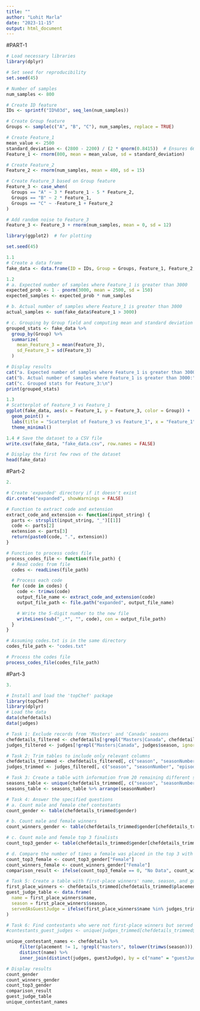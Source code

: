 ```yaml
---
title: ""
author: "Lohit Marla"
date: "2023-11-15"
output: html_document
---
```


#PART-1

```r
# Load necessary libraries
library(dplyr)

# Set seed for reproducibility
set.seed(45)

# Number of samples
num_samples <- 800

# Create ID feature
IDs <- sprintf("ID%03d", seq_len(num_samples))

# Create Group feature
Groups <- sample(c("A", "B", "C"), num_samples, replace = TRUE)

# Create Feature_1
mean_value <- 2500
standard_deviation <- (2800 - 2200) / (2 * qnorm(0.8415))  # Ensures 66% within one standard deviation
Feature_1 <- rnorm(800, mean = mean_value, sd = standard_deviation)

# Create Feature_2
Feature_2 <- rnorm(num_samples, mean = 400, sd = 15)

# Create Feature_3 based on Group feature
Feature_3 <- case_when(
  Groups == "A" ~ 3 * Feature_1 - 5 * Feature_2,
  Groups == "B" ~ 2 * Feature_1,
  Groups == "C" ~ -Feature_1 + Feature_2
)

# Add random noise to Feature_3
Feature_3 <- Feature_3 + rnorm(num_samples, mean = 0, sd = 12)


```

```r

library(ggplot2)  # for plotting

set.seed(45)

1.1 
# Create a data frame
fake_data <- data.frame(ID = IDs, Group = Groups, Feature_1, Feature_2, Feature_3)

1.2
# a. Expected number of samples where Feature_1 is greater than 3000
expected_prob <- 1 - pnorm(3000, mean = 2500, sd = 150)
expected_samples <- expected_prob * num_samples

# b. Actual number of samples where Feature_1 is greater than 3000
actual_samples <- sum(fake_data$Feature_1 > 3000)

# c. Grouping by Group field and computing mean and standard deviation of Feature_3
grouped_stats <- fake_data %>%
  group_by(Group) %>%
  summarize(
    mean_Feature_3 = mean(Feature_3),
    sd_Feature_3 = sd(Feature_3)
  )

# Display results
cat("a. Expected number of samples where Feature_1 is greater than 3000:", (expected_samples), "\n")
cat("b. Actual number of samples where Feature_1 is greater than 3000:", actual_samples, "\n")
cat("c. Grouped stats for Feature_3:\n")
print(grouped_stats)


```
```r
1.3
# Scatterplot of Feature_3 vs Feature_1
ggplot(fake_data, aes(x = Feature_1, y = Feature_3, color = Group)) +
  geom_point() +
  labs(title = "Scatterplot of Feature_3 vs Feature_1", x = "Feature_1", y = "Feature_3") +
  theme_minimal()
```

```r

1.4 # Save the dataset to a CSV file
write.csv(fake_data, "fake_data.csv", row.names = FALSE)

# Display the first few rows of the dataset
head(fake_data)

```

#Part-2

```r
2.

# Create 'expanded' directory if it doesn't exist
dir.create("expanded", showWarnings = FALSE)

# Function to extract code and extension
extract_code_and_extension <- function(input_string) {
  parts <- strsplit(input_string, "_")[[1]]
  code <- parts[2]
  extension <- parts[3]
  return(paste0(code, ".", extension))
}

# Function to process codes file
process_codes_file <- function(file_path) {
  # Read codes from file
  codes <- readLines(file_path)

  # Process each code
  for (code in codes) {
    code <- trimws(code)
    output_file_name <- extract_code_and_extension(code)
    output_file_path <- file.path("expanded", output_file_name)

    # Write the 5-digit number to the new file
    writeLines(sub("_.*", "", code), con = output_file_path)
  }
}

# Assuming codes.txt is in the same directory
codes_file_path <- "codes.txt"

# Process the codes file
process_codes_file(codes_file_path)

```

#Part-3

```r
3.

# Install and load the 'topChef' package
library(topChef)
library(dplyr)
# Load the data
data(chefdetails)
data(judges)

# Task 1: Exclude records from 'Masters' and 'Canada' seasons
chefdetails_filtered <- chefdetails[!grepl("Masters|Canada", chefdetails$season, ignore.case = TRUE), ]
judges_filtered <- judges[!grepl("Masters|Canada", judges$season, ignore.case = TRUE), ]

# Task 2: Trim tables to include only relevant columns
chefdetails_trimmed <- chefdetails_filtered[, c("season", "seasonNumber", "name", "placement", "gender")]
judges_trimmed <- judges_filtered[, c("season", "seasonNumber", "episode", "challengeType", "guestJudge", "competedOnTC")]

# Task 3: Create a table with information from 20 remaining different seasons
seasons_table <- unique(chefdetails_trimmed[, c("season", "seasonNumber")])
seasons_table <- seasons_table %>% arrange(seasonNumber)

# Task 4: Answer the specified questions
# a. Count male and female chef contestants
count_gender <- table(chefdetails_trimmed$gender)

# b. Count male and female winners
count_winners_gender <- table(chefdetails_trimmed$gender[chefdetails_trimmed$placement == 1])

# c. Count male and female top 3 finalists
count_top3_gender <- table(chefdetails_trimmed$gender[chefdetails_trimmed$placement %in% c(1, 2, 3)])

# d. Compare the number of times a female was placed in the top 3 with the number of times a female won
count_top3_female <- count_top3_gender["Female"]
count_winners_female <- count_winners_gender["Female"]
comparison_result <- ifelse(count_top3_female == 0, "No Data", count_winners_female / count_top3_female)

# Task 5: Create a table with first-place winners' name, season, and guest judge status
first_place_winners <- chefdetails_trimmed[chefdetails_trimmed$placement == 1, ]
guest_judge_table <- data.frame(
  name = first_place_winners$name,
  season = first_place_winners$season,
  servedAsGuestJudge = ifelse(first_place_winners$name %in% judges_trimmed$guestJudge, "Yes", "No")
) 

# Task 6: Find contestants who were not first-place winners but served as a guest judge
#contestants_guest_judges <- unique(judges_trimmed[chefdetails_trimmed$placement != 1, "guestJudge"]) #32

unique_contestant_names <- chefdetails %>%
     filter(placement != 1, !grepl("masters", tolower(trimws(season))), !grepl("canada", tolower(trimws(season)))) %>%
     distinct(name) %>%
     inner_join(distinct(judges, guestJudge), by = c("name" = "guestJudge"))

# Display results
count_gender
count_winners_gender
count_top3_gender
comparison_result
guest_judge_table
unique_contestant_names

```
